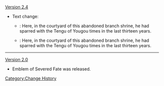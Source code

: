 [[Version 2.4]]
* Text change:
** {{Color|Old}}: Here, in the courtyard of this abandoned branch shrine, he had sparred with the Tengu of Yougou {{Highlight|ten}} times in the last thirteen years.
** {{Color|New}}: Here, in the courtyard of this abandoned branch shrine, he had sparred with the Tengu of Yougou {{Highlight|thirteen}} times in the last thirteen years.

----
[[Version 2.0]]
* Emblem of Severed Fate was released.
<noinclude>[[Category:Change History]]</noinclude>